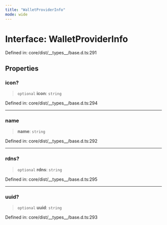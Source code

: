 ```yaml
---
title: "WalletProviderInfo"
mode: wide
---
```

  
# Interface: WalletProviderInfo

Defined in: core/dist/\_\_types\_\_/base.d.ts:291

## Properties

### icon?

> `optional` **icon**: `string`

Defined in: core/dist/\_\_types\_\_/base.d.ts:294

***

### name

> **name**: `string`

Defined in: core/dist/\_\_types\_\_/base.d.ts:292

***

### rdns?

> `optional` **rdns**: `string`

Defined in: core/dist/\_\_types\_\_/base.d.ts:295

***

### uuid?

> `optional` **uuid**: `string`

Defined in: core/dist/\_\_types\_\_/base.d.ts:293
